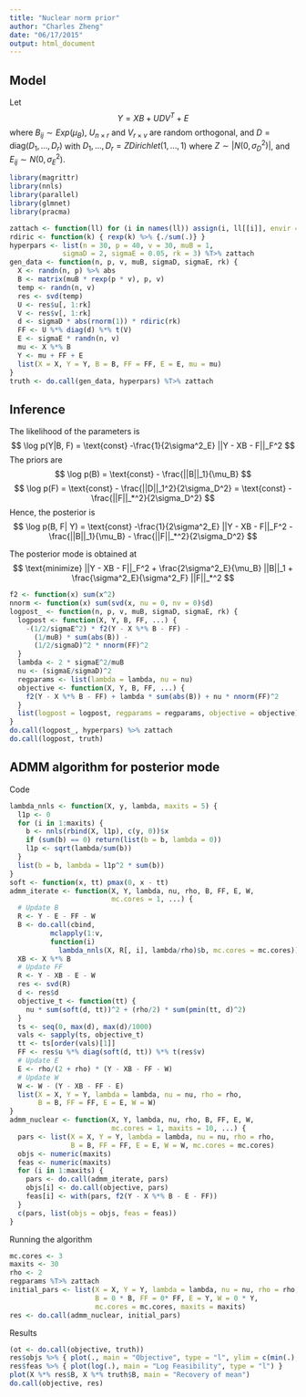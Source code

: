 ```yaml
---
title: "Nuclear norm prior"
author: "Charles Zheng"
date: "06/17/2015"
output: html_document
---
```


## Model

Let
$$
Y = XB + UDV^T + E
$$
where $B_{ij} \sim Exp(\mu_B)$, $U_{n \times r}$ and $V_{r \times v}$ are random orthogonal,
and $D = \text{diag}(D_1, ..., D_r)$ with $D_1, ..., D_r = Z Dirichlet(1, ..., 1)$ where $Z \sim |N(0, \sigma^2_D)|$, and $E_{ij} \sim N(0, \sigma^2_E)$.

```r
library(magrittr)
library(nnls)
library(parallel)
library(glmnet)
library(pracma)
```

```r
zattach <- function(ll) for (i in names(ll)) assign(i, ll[[i]], envir = globalenv())
rdiric <- function(k) { rexp(k) %>% {./sum(.)} }
hyperpars <- list(n = 30, p = 40, v = 30, muB = 1,
             sigmaD = 2, sigmaE = 0.05, rk = 3) %T>% zattach
gen_data <- function(n, p, v, muB, sigmaD, sigmaE, rk) {
  X <- randn(n, p) %>% abs
  B <- matrix(muB * rexp(p * v), p, v)
  temp <- randn(n, v)
  res <- svd(temp)
  U <- res$u[, 1:rk]
  V <- res$v[, 1:rk]
  d <- sigmaD * abs(rnorm(1)) * rdiric(rk)
  FF <- U %*% diag(d) %*% t(V)
  E <- sigmaE * randn(n, v)
  mu <- X %*% B
  Y <- mu + FF + E
  list(X = X, Y = Y, B = B, FF = FF, E = E, mu = mu)
}
truth <- do.call(gen_data, hyperpars) %T>% zattach
```

## Inference

The likelihood of the parameters is
$$
\log p(Y|B, F) = \text{const} -\frac{1}{2\sigma^2_E} ||Y - XB - F||_F^2
$$
The priors are
$$
\log p(B) = \text{const} - \frac{||B||_1}{\mu_B}
$$
$$
\log p(F) = \text{const} - \frac{||D||_1^2}{2\sigma_D^2} = \text{const} - \frac{||F||_*^2}{2\sigma_D^2}
$$
Hence, the posterior is
$$
\log p(B, F| Y) = \text{const} -\frac{1}{2\sigma^2_E} ||Y - XB - F||_F^2
- \frac{||B||_1}{\mu_B} - \frac{||F||_*^2}{2\sigma_D^2}
$$

The posterior mode is obtained at
$$
\text{minimize} ||Y - XB - F||_F^2 + \frac{2\sigma^2_E}{\mu_B} ||B||_1 + \frac{\sigma^2_E}{\sigma^2_F} ||F||_*^2
$$

```r
f2 <- function(x) sum(x^2)
nnorm <- function(x) sum(svd(x, nu = 0, nv = 0)$d)
logpost_ <- function(n, p, v, muB, sigmaD, sigmaE, rk) {
  logpost <- function(X, Y, B, FF, ...) {
    -(1/2/sigmaE^2) * f2(Y - X %*% B - FF) - 
      (1/muB) * sum(abs(B)) - 
      (1/2/sigmaD)^2 * nnorm(FF)^2
  }
  lambda <- 2 * sigmaE^2/muB
  nu <- (sigmaE/sigmaD)^2
  regparams <- list(lambda = lambda, nu = nu)
  objective <- function(X, Y, B, FF, ...) {
    f2(Y - X %*% B - FF) + lambda * sum(abs(B)) + nu * nnorm(FF)^2
  }
  list(logpost = logpost, regparams = regparams, objective = objective)
}
do.call(logpost_, hyperpars) %>% zattach
do.call(logpost, truth)
```

## ADMM algorithm for posterior mode

Code

```r
lambda_nnls <- function(X, y, lambda, maxits = 5) {
  l1p <- 0
  for (i in 1:maxits) {
    b <- nnls(rbind(X, l1p), c(y, 0))$x
    if (sum(b) == 0) return(list(b = b, lambda = 0))
    l1p <- sqrt(lambda/sum(b))
  }
  list(b = b, lambda = l1p^2 * sum(b))
}
soft <- function(x, tt) pmax(0, x - tt)
admm_iterate <- function(X, Y, lambda, nu, rho, B, FF, E, W,
                         mc.cores = 1, ...) {
  # Update B
  R <- Y - E - FF - W
  B <- do.call(cbind,
          mclapply(1:v,
          function(i)
            lambda_nnls(X, R[, i], lambda/rho)$b, mc.cores = mc.cores))
  XB <- X %*% B
  # Update FF
  R <- Y - XB - E - W
  res <- svd(R)
  d <- res$d
  objective_t <- function(tt) {
    nu * sum(soft(d, tt))^2 + (rho/2) * sum(pmin(tt, d)^2)
  }
  ts <- seq(0, max(d), max(d)/1000)
  vals <- sapply(ts, objective_t)
  tt <- ts[order(vals)[1]]
  FF <- res$u %*% diag(soft(d, tt)) %*% t(res$v)
  # Update E
  E <- rho/(2 + rho) * (Y - XB - FF - W)
  # Update W
  W <- W - (Y - XB - FF - E)
  list(X = X, Y = Y, lambda = lambda, nu = nu, rho = rho,
       B = B, FF = FF, E = E, W = W)
}
admm_nuclear <- function(X, Y, lambda, nu, rho, B, FF, E, W,
                         mc.cores = 1, maxits = 10, ...) {
  pars <- list(X = X, Y = Y, lambda = lambda, nu = nu, rho = rho,
               B = B, FF = FF, E = E, W = W, mc.cores = mc.cores)
  objs <- numeric(maxits)
  feas <- numeric(maxits)
  for (i in 1:maxits) {
    pars <- do.call(admm_iterate, pars)
    objs[i] <- do.call(objective, pars)
    feas[i] <- with(pars, f2(Y - X %*% B - E - FF))
  }
  c(pars, list(objs = objs, feas = feas))
}
```

Running the algorithm
```r
mc.cores <- 3
maxits <- 30
rho <- 2
regparams %T>% zattach
initial_pars <- list(X = X, Y = Y, lambda = lambda, nu = nu, rho = rho,
                     B = 0 * B, FF = 0* FF, E = Y, W = 0 * Y,
                     mc.cores = mc.cores, maxits = maxits)
res <- do.call(admm_nuclear, initial_pars)
```

Results
```r
(ot <- do.call(objective, truth))
res$objs %>% { plot(., main = "Objective", type = "l", ylim = c(min(.), ot)) }
res$feas %>% { plot(log(.), main = "Log Feasibility", type = "l") }
plot(X %*% res$B, X %*% truth$B, main = "Recovery of mean")
do.call(objective, res)
```